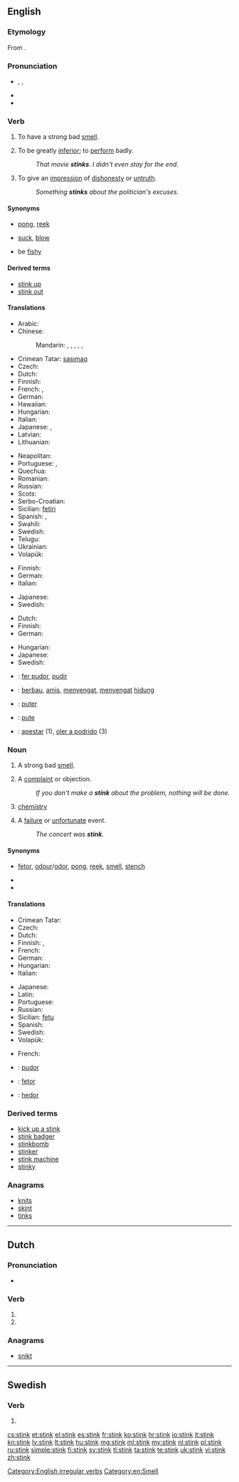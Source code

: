 ==English==

===Etymology===
From {{etyl|ang}} {{term|stincan|lang=ang}}.

===Pronunciation===
* {{enPR|stĭngk}}, {{IPA|/stɪŋk/}}, {{X-SAMPA|/stINk/}}
* {{audio|en-us-stink.ogg|Audio (US)}}
* {{rhymes|ɪŋk}}

===Verb===
{{en-verb|stinks|stinking|[[stank]] or [[stunk]]|stunk}}<!--Preterite can be stank or stunk, according to AHD.-->

# {{intransitive}} To have a strong bad [[smell]].
# {{intransitive|informal}} To be greatly [[inferior]]; to [[perform]] badly.
#: ''That movie '''stinks'''.  I didn't even stay for the end.''
# {{intransitive}} To give an [[impression]] of [[dishonesty]] or [[untruth]].
#: ''Something '''stinks''' about the politician's excuses.''

====Synonyms====
* {{sense|have a strong bad smell}} [[pong]], [[reek]]
* {{sense|be greatly inferior}} [[suck]], [[blow]]
* {{sense|give an impression of dishonesty or untruth}} be [[fishy]]

====Derived terms====
* [[stink up]]
* [[stink out]]

====Translations====
{{trans-top|have a strong bad smell}}
* Arabic: {{t-|ar|نتن|tr=nátuna, nátina}}
* Chinese:
*: Mandarin: {{t|cmn|發臭|sc=Hani}},  {{t|cmn|发臭|tr=fāchòu|sc=Hani}},  {{t|cmn|發臭味|sc=Hani}},  {{t|cmn|发臭味|tr=fā chòuwèi|sc=Hani}},  {{t|cmn|發惡臭|sc=Hani}},  {{t|cmn|发恶臭|tr=fā èchòu|sc=Hani}}
* Crimean Tatar: [[sasımaq]]
* Czech: {{t-|cs|smrdět}}
* Dutch: {{t+|nl|stinken}}
* Finnish: {{t+|fi|haista}}
* French: {{t+|fr|puer}},  {{t+|fr|empester}}
* German: {{t+|de|stinken}}
* Hawaiian: {{tø|haw|hauna}}
* Hungarian: {{t+|hu|bűzlik}}
* Italian: {{t+|it|puzzare}}
* Japanese: {{t-|ja|臭う|tr=におう, niou}}, {{t-|ja|悪臭を放つ|tr=あくしゅうをはなつ, akushū-o hanatsu}}
* Latvian: {{t+|lv|smirdēt}}
* Lithuanian: {{t-|lt|smirdėti}}
{{trans-mid}}
* Neapolitan: {{tø|nap|fete}}
* Portuguese: {{t+|pt|feder}}, {{t-|pt|tresandar}}
* Quechua: {{t-|qu|hunyay}}
* Romanian: {{t+|ro|puți}}
* Russian: {{t+|ru|вонять|tr=vonját'}}
* Scots: {{tø|sco|ming}}
* Serbo-Croatian: {{t-|sh|smrditi}}
* Sicilian: [[fetiri]]
* Spanish: {{t+|es|heder}},  {{t-|es|apestar}}
* Swahili: {{t+|sw|nuka}}
* Swedish: {{t+|sv|stinka}}
* Telugu: {{t+|te|దుర్గంధము}}
* Ukrainian: {{t-|uk|смердіти|tr=smerdíty}}
* Volapük: {{t-|vo|lusmelön}}
{{trans-bottom}}

{{trans-top|informal: be greatly inferior}}
* Finnish: {{t+|fi|haista}}
* German: {{t+|de|stinken}}
* Italian: {{t-|it|fare schifo}}
{{trans-mid}}
* Japanese: {{t+|ja|くだらない|tr=kudaranai}}
* Swedish: {{t-|sv|vara urusel}}
{{trans-bottom}}

{{trans-top|give an impression of dishonesty or untruth}}
* Dutch: {{t+|nl|stinken}}
* Finnish: {{t+|fi|haista}}
* German: {{t+|de|stinken}}
{{trans-mid}}
* Hungarian: {{t+|hu|bűzlik}}
* Japanese: {{t+|ja|臭い|tr=くさい, kusai}}
* Swedish: {{t+|sv|stinka}}
{{trans-bottom}}

<!--Remove this section once all of the translations below have been moved into the tables above.-->
{{checktrans-top}}
* {{ttbc|ca}}: [[fer pudor]], [[pudir]]
* {{ttbc|id}}: [[bau|berbau]], [[amis]], [[sengat|menyengat]], [[sengat|menyengat]] [[hidung]]
* {{ttbc|ia}}: [[puter]]
* {{ttbc|ro}}: [[pute]]
* {{ttbc|es}}: [[apestar]] (1), [[oler a podrido]] (3)
{{trans-bottom}}

===Noun===
{{en-noun}}

# A strong bad [[smell]].
# {{informal}} A [[complaint]] or objection.
#: ''If you don't make a '''stink''' about the problem, nothing will be done.''
# {{context|''in plural'' '''stinks'''|slang}} [[chemistry]] {{qualifier|as a subject taught in school}}
# {{slang|New Zealand}} A [[failure]] or [[unfortunate]] event.
#: ''The concert was '''stink'''.''

====Synonyms====
* {{sense|strong bad smell}} [[fetor]], [[odour]]/[[odor]], [[pong]], [[reek]], [[smell]], [[stench]]
* {{sense|informal: complaint or objection}}
* {{sense|slang: chemistry}}

====Translations====
{{trans-top|strong bad smell}}
* Crimean Tatar: {{tø|crh|sasıq}}
* Czech: {{t+|cs|smrad|m}}
* Dutch: {{t+|nl|stank|m}}
* Finnish: {{t+|fi|löyhkä}}, {{t+|fi|haju}}
* French: {{t+|fr|puanteur|f}}
* German: {{t+|de|Gestank|m}}
* Hungarian: {{t+|hu|bűz}}
* Italian: {{t+|it|puzza|f}}
{{trans-mid}}
* Japanese: {{t+|ja|悪臭|tr=akushū}}
* Latin: {{t-|la|paedor|m}}
* Portuguese: {{t+|pt|fedor|m}}
* Russian: {{t+|ru|вонь|f|tr=von'}}
* Sicilian: [[fetu]]
* Spanish: {{t+|es|tufo|m}}
* Swedish: {{t+|sv|stank}}
* Volapük: {{t-|vo|lusmel}}
{{trans-bottom}}

<!--Note: add INFORMAL terms to this table, where these exist-->
{{trans-top|informal: complaint or objection}}
* French: {{t+|fr|tapage|m}}
{{trans-mid}}
{{trans-bottom}}

<!--Note: add SLANG terms to this table, where these exist-->
{{trans-top|slang: chemistry}}
{{trans-mid}}
{{trans-bottom}}

<!--Remove this section once all of the translations below have been moved into the tables above.-->
{{checktrans-top}}
* {{ttbc|ca}}: [[pudor]]
* {{ttbc|ia}}: [[fetor#Interlingua|fetor]]
* {{ttbc|es}}: [[hedor]]
{{trans-bottom}}

===Derived terms===
* [[kick up a stink]]
* [[stink badger]]
* [[stinkbomb]]
* [[stinker]]
* [[stink machine]]<!-- (rare)-->
* [[stinky]]

===Anagrams===
* [[knits#English|knits]]
* [[skint#English|skint]]
* [[tinks#English|tinks]]

[[Category:English irregular verbs]]
[[Category:en:Smell]]

----

==Dutch==

===Pronunciation===
* {{rhymes|ɪŋk|lang=nl}}

===Verb===
{{head|nl}}

# {{nl-verb-form|p=1|n=sg|t=pres|m=ind|stinken}}
# {{nl-verb-form|m=imp|stinken}}

===Anagrams===
* [[snikt#Dutch|snikt]]

----

==Swedish==

===Verb===
{{head|sv|verb form}}

# {{form of|imperative|[[stinka]]}}

[[cs:stink]]
[[et:stink]]
[[el:stink]]
[[es:stink]]
[[fr:stink]]
[[ko:stink]]
[[hr:stink]]
[[io:stink]]
[[it:stink]]
[[kn:stink]]
[[lv:stink]]
[[lt:stink]]
[[hu:stink]]
[[mg:stink]]
[[ml:stink]]
[[my:stink]]
[[nl:stink]]
[[pl:stink]]
[[ru:stink]]
[[simple:stink]]
[[fi:stink]]
[[sv:stink]]
[[tl:stink]]
[[ta:stink]]
[[te:stink]]
[[uk:stink]]
[[vi:stink]]
[[zh:stink]]